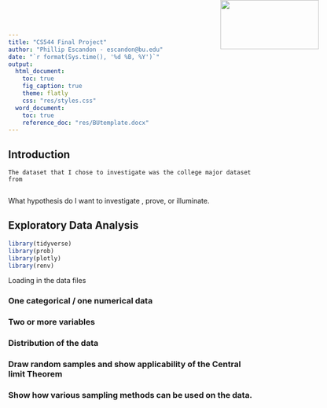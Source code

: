 ```yaml
---
title: "CS544 Final Project"
author: "Phillip Escandon - escandon@bu.edu"
date: "`r format(Sys.time(), '%d %B, %Y')`"
output:
  html_document:
    toc: true
    fig_caption: true
    theme: flatly
    css: "res/styles.css"
  word_document:
    toc: true
    reference_doc: "res/BUtemplate.docx"
---
```


<img src="res/BU_Small.png" width=200 height=100 style="position:absolute;top:0px;right:100px;" />

## Introduction
```
The dataset that I chose to investigate was the college major dataset from 


```
What hypothesis do I want to investigate , prove, or illuminate.

## Exploratory Data Analysis
```r
library(tidyverse)
library(prob)
library(plotly)
library(renv)

```

Loading in the data files



### One categorical / one numerical data

### Two or more variables

### Distribution of the data

### Draw random samples and show applicability of the Central limit Theorem

### Show how various sampling methods can be used on the data.

